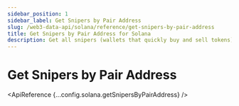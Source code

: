 ```yaml
---
sidebar_position: 1
sidebar_label: Get Snipers by Pair Address
slug: /web3-data-api/solana/reference/get-snipers-by-pair-address
title: Get Snipers by Pair Address for Solana
description: Get all snipers (wallets that quickly buy and sell tokens) for a specific token pair address on Solana
---
```



# Get Snipers by Pair Address <MainnetBadge />

<EthereumApiBanner
  customTitle="Looking for snipers by pair address on EVM?"
  customText="Access Snipers by pair address data using our EVM API."
  customButtonText="Explore EVM API"
  customButtonLink="/web3-data-api/evm/reference/get-snipers-by-pair-address"
/>

<ApiReference {...config.solana.getSnipersByPairAddress} />
